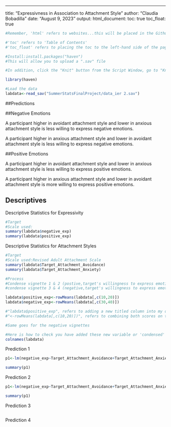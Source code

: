 ---
title: "Expressivness in Association to Attachment Style"
author: "Claudia Bobadilla"
date: "August 9, 2023"
output: 
  html_document:
    toc: true
    toc_float: true
    
```r
#Remember, 'html' refers to websites...this will be placed in the Github

#'toc' refers to 'Table of Contents'
#'toc_float' refers to placing the toc to the left-hand side of the page
```


```r
#Install:install.packages("haven")
#This will allow you to upload a ".sav" file

#In addition, click the "Knit" button from the Script Window, go to "Knit Directory" and click on "Project Directory"

```

```r
library(haven)
```

```r
#Load the data
labdata<-read_sav("SummerStatsFinalProject/data_ier 2.sav")
```

##Predictions

##Negative Emotions

A participant higher in avoidant attachment style and lower in anxious attachment style is less willing to express negative emotions.

A participant higher in anxious attachment style and lower in avoidant attachment style is less willing to express negative emotions.

##Positive Emotions

A participant higher in avoidant attachment style and lower in anxious attachment style is less willing to express positive emotions.

A participant higher in anxious attachment style and lower in avoidant attachment style is more willing to express positive emotions.

## Descriptives

Descriptive Statistics for Expressivity
```r
#Target
#Scale used: 
summary(labdata$negative_exp)
summary(labdata$positive_exp)
```

Descriptive Statistics for Attachment Styles
```r
#Target
#Scale used:Revised Adult Attachment Scale 
summary(labdata$Target_Attachment_Avoidance)
summary(labdata$Target_Attachment_Anxiety)
```



```r

#Process
#Condense vignette 1 & 2 (postive,target's willingness to express emotion to partner)
#condense vignette 3 & 4 (negative,target's willingness to express emotion to partner)

labdata$positive_exp<-rowMeans(labdata[,c(10,20)])
labdata$negative_exp<-rowMeans(labdata[,c(30,40)])

#"labdata$positive_exp", refers to adding a new titled column into my dataset
#"<-rowMeans(labdata[,c(10,20)])", refers to combining both scores on the positive vignettes, as each Target participant was assessed twice

#Same goes for the negative vignettes

#Here is how to check you have added these new variable or 'condensed' columns
colnames(labdata)
```

Prediction 1
```r

p1<-lm(negative_exp~Target_Attachment_Avoidance+Target_Attachment_Anxiety, data=labdata)

summary(p1)
```

Prediction 2
```r
p1<-lm(negative_exp~Target_Attachment_Avoidance+Target_Attachment_Anxiety, data=labdata)

summary(p1)


```

Prediction 3
```r



```

Prediction 4
```r



```